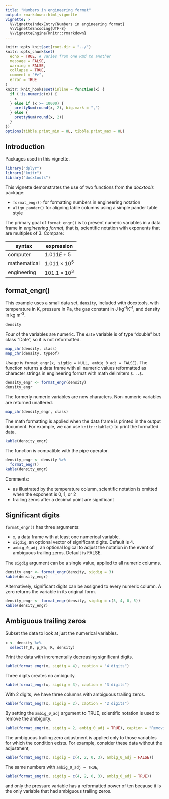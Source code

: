 ---
title: "Numbers in engineering format"
output: rmarkdown::html_vignette
vignette: >
  %\VignetteIndexEntry{Numbers in engineering format}
  %\VignetteEncoding{UTF-8}
  %\VignetteEngine{knitr::rmarkdown}
---

```{r setup, echo = FALSE, message = FALSE}
knitr::opts_knit$set(root.dir = "../")
knitr::opts_chunk$set(
  echo = TRUE, # varies from one Rmd to another
  message = FALSE,
  warning = FALSE,
  collapse = TRUE,
  comment = "#>",
  error = TRUE
)
knitr::knit_hooks$set(inline = function(x) {
  if (!is.numeric(x)) {
    x
  } else if (x >= 10000) {
    prettyNum(round(x, 2), big.mark = ",")
  } else {
    prettyNum(round(x, 2))
  }
})
options(tibble.print_min = 8L, tibble.print_max = 8L)
```

## Introduction

Packages used in this vignette. 

```{r}
library("dplyr")
library("knitr")
library("docxtools")
```

This vignette demonstrates the use of two functions from the *docxtools* package: 

- `format_engr()` for formatting numbers in engineering notation  
- `align_pander()` for aligning table columns using a simple pander table style 

The primary goal of `format_engr()` is to present numeric variables in a data frame in *engineering format*, that is, scientific notation with exponents that are multiples of 3. Compare: 

|syntax         |expression           |
|---------------|---------------------|
|computer       |$1.011E+5$           | 
|mathematical   |$1.011\times10^{5}$  |
|engineering    |$101.1\times10^{3}$  |


## format_engr()

This example uses a small data set, `density`, included with docxtools, with temperature in K, pressure in Pa, the gas constant in J kg^-1^K^-1^, and density in kg m^-3^.   

```{r}
density
```

Four of the variables are numeric. The `date` variable is of type "double" but class "Date", so it is not reformatted. 

```{r}
map_chr(density, class)
map_chr(density, typeof)
```

Usage is `format_engr(x, sigdig = NULL, ambig_0_adj = FALSE)`. The function returns a data frame with all numeric values reformatted as character strings in engineering format with math delimiters `$...$`.  

```{r}
density_engr <- format_engr(density)
density_engr
```

The formerly numeric variables are now characters.  Non-numeric variables are returned unaltered.

```{r}
map_chr(density_engr, class)
```

The math formatting is applied when the data frame is printed in the output document.  For example, we can use `knitr::kable()` to print the formatted data.  

```{r}
kable(density_engr)
```

The function is compatible with the pipe operator. 

```{r}
density_engr <- density %>%
  format_engr()
kable(density_engr)
```

Comments: 

- as illustrated by the temperature column, scientific notation is omitted when the exponent is 0, 1, or 2 
- trailing zeros after a decimal point are significant 

## Significant digits

`format_engr()` has three arguments: 

- `x`, a data frame with at least one numerical variable. 
- `sigdig`, an optional vector of significant digits. Default is 4. 
- `ambig_0_adj`, an optional logical to adjust the notation in the event of ambiguous trailing zeros. Default is FALSE. 

The `sigdig` argument can be a single value, applied to all numeric columns. 

```{r}
density_engr <- format_engr(density, sigdig = 3)
kable(density_engr)
```

Alternatively, significant digits can be assigned to every numeric column. A zero returns the variable in its original form.   

```{r}
density_engr <- format_engr(density, sigdig = c(5, 4, 0, 5))
kable(density_engr)
```

## Ambiguous trailing zeros

Subset the data to look at just the numerical variables. 

```{r}
x <- density %>%
  select(T_K, p_Pa, R, density)
```

Print the data with incrementally decreasing significant digits. 

```{r}
kable(format_engr(x, sigdig = 4), caption = "4 digits")
```

Three digits creates no ambiguity. 

```{r}
kable(format_engr(x, sigdig = 3), caption = "3 digits")
```

With 2 digits, we have three columns with ambiguous trailing zeros. 

```{r}
kable(format_engr(x, sigdig = 2), caption = "2 digits")
```

By setting the `ambig_0_adj` argument to TRUE, scientific notation is used to remove the ambiguity. 

```{r}
kable(format_engr(x, sigdig = 2, ambig_0_adj = TRUE), caption = "Removing ambiguity")
```

The ambiguous trailing zero adjustment is applied only to those variables for which the condition exists. For example, consider these data without the adjustment,

```{r}
kable(format_engr(x, sigdig = c(4, 2, 0, 3), ambig_0_adj = FALSE))
```

The same numbers with `ambig_0_adj = TRUE`, 

```{r}
kable(format_engr(x, sigdig = c(4, 2, 0, 3), ambig_0_adj = TRUE))
```

and only the pressure variable has a reformatted power of ten because it is the only variable that had ambiguous trailing zeros.
